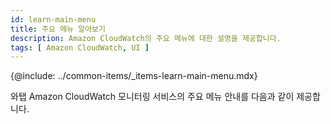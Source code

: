 ```yaml
---
id: learn-main-menu
title: 주요 메뉴 알아보기
description: Amazon CloudWatch의 주요 메뉴에 대한 설명을 제공합니다.
tags: [ Amazon CloudWatch, UI ]
---
```


{@include: ../common-items/_items-learn-main-menu.mdx} 

와탭 Amazon CloudWatch 모니터링 서비스의 주요 메뉴 안내를 다음과 같이 제공합니다.


<DocCardList/>